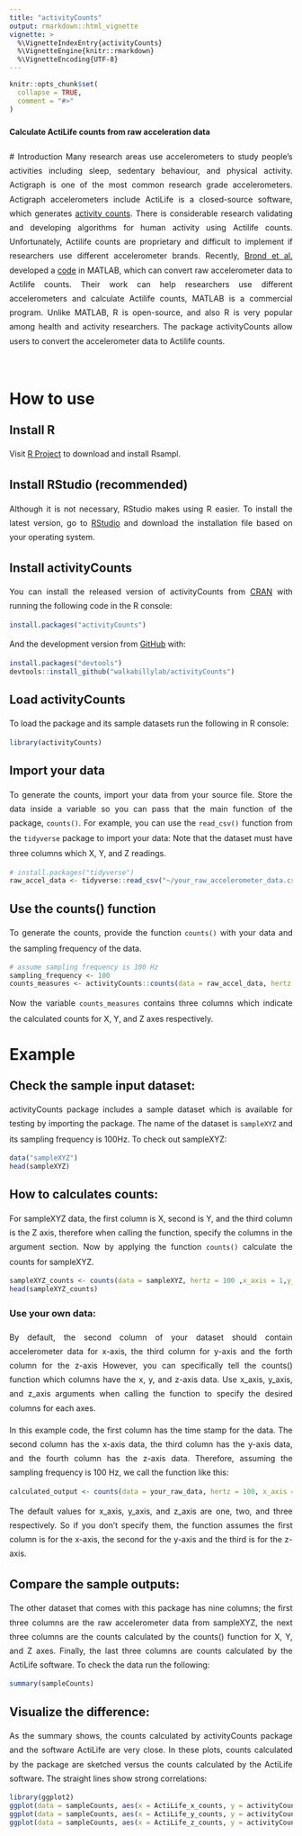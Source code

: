 ```yaml
---
title: "activityCounts"
output: rmarkdown::html_vignette
vignette: >
  %\VignetteIndexEntry{activityCounts}
  %\VignetteEngine{knitr::rmarkdown}
  %\VignetteEncoding{UTF-8}
---
```


```r
knitr::opts_chunk$set(
  collapse = TRUE,
  comment = "#>"
)
```

#### Calculate ActiLife counts from raw acceleration data

<style>
  body{
    text-align : justify;
    line-height: 1.8em;
  }
</style>
  
  # Introduction
  Many research areas use accelerometers to study people's activities including sleep, sedentary behaviour, and physical activity. Actigraph is one of the most common research grade accelerometers. Actigraph accelerometers include ActiLife is a closed-source software, which generates [activity counts](https://s3.amazonaws.com/actigraphcorp.com/wp-content/uploads/2017/11/26205758/ActiGraph-White-Paper_What-is-a-Count_.pdf). There is considerable research validating and developing algorithms for human activity using Actilife counts. Unfortunately, Actilife counts are proprietary and difficult to implement if researchers use different accelerometer brands. Recently, [Brond et al.](https://www.ncbi.nlm.nih.gov/pubmed/28604558) developed a [code](https://github.com/jbrond/ActigraphCounts) in MATLAB, which can convert raw accelerometer data to Actilife counts. Their work can help researchers use different accelerometers and calculate Actilife counts, MATLAB is a commercial program. Unlike MATLAB, R is open-source, and also R is very popular among health and activity researchers. The package activityCounts allow users to convert the accelerometer data to Actilife counts.

<br>

# How to use
## Install R
Visit [R Project](https://www.r-project.org/) to download and install Rsampl.

## Install RStudio (recommended)
Although it is not necessary, RStudio makes using R easier. To install the latest version, go to [RStudio](https://www.rstudio.com/) and download the installation file based on your operating system.

## Install activityCounts

You can install the released version of activityCounts from [CRAN](https://CRAN.R-project.org) with running the following code in the R console:

``` r
install.packages("activityCounts")
```

And the development version from [GitHub](https://github.com/) with:

``` r
install.packages("devtools")
devtools::install_github("walkabillylab/activityCounts")
```

## Load activityCounts
To load the package and its sample datasets run the following in R console:


```r
library(activityCounts)
```


## Import your data
To generate the counts, import your data from your source file. Store the data inside a variable so you can pass that the main function of the package, `counts()`. 
For example, you can use the `read_csv()` function from the `tidyverse` package to import your data:
Note that the dataset must have three columns which X, Y, and Z readings.

```r
# install.packages("tidyverse")
raw_accel_data <- tidyverse::read_csv("~/your_raw_accelerometer_data.csv")
```


## Use the counts() function
To generate the counts, provide the function `counts()` with your data and the sampling frequency of the data.
```r
# assume sampling frequency is 100 Hz
sampling_frequency <- 100 
counts_measures <- activityCounts::counts(data = raw_accel_data, hertz = sampling_frequency)
```

Now the variable `counts_measures` contains three columns which indicate the calculated counts for X, Y, and Z axes respectively.



# Example
## Check the sample input dataset:
activityCounts package includes a sample dataset which is available for testing by importing the package. The name of the dataset is `sampleXYZ` and its sampling frequency is 100Hz. To check out sampleXYZ:

```r
data("sampleXYZ")
head(sampleXYZ)
```

## How to calculates counts:
For sampleXYZ data, the first column is X, second is Y, and the third column is the Z axis, therefore when calling the function, specify the columns in the argument section. Now by applying the function `counts()` calculate the counts for sampleXYZ.

```r
sampleXYZ_counts <- counts(data = sampleXYZ, hertz = 100 ,x_axis = 1,y_axis = 2,z_axis = 3)
head(sampleXYZ_counts)
```

### Use your own data:

By default, the second column of your dataset should contain accelerometer data for x-axis, the third column for y-axis and the forth column for the z-axis However, you can specifically tell the counts() function which columns have the x, y, and z-axis data. Use x_axis, y_axis, and z_axis arguments when calling the function to specify the desired columns for each axes.

In this example code, the first column has the time stamp for the data. The second column has the x-axis data, the third column has the y-axis data, and the fourth column has the z-axis data. Therefore, assuming the sampling frequency is 100 Hz, we call the function like this:

```r
calculated_output <- counts(data = your_raw_data, hertz = 100, x_axis = 2, y_axis = 3, z_axis = 4)
```
The default values for x_axis, y_axis, and z_axis are one, two, and three respectively. So if you don't specify them, the function assumes the first column is for the x-axis, the second for the y-axis and the third is for the z-axis.


## Compare the sample outputs:

The other dataset that comes with this package has nine columns; the first three columns are the raw accelerometer data from sampleXYZ, the next three columns are the counts calculated by the counts() function for X, Y, and Z axes. Finally, the last three columns are counts calculated by the ActiLife software. To check the data run the following:
  
  
  ```r
summary(sampleCounts)
```

## Visualize the difference:

As the summary shows, the counts calculated by activityCounts package and the software ActiLife are very close. In these plots, counts calculated by the package are sketched versus the counts calculated by the ActiLife software. The straight lines show strong correlations: 
  
  ```r
library(ggplot2)
ggplot(data = sampleCounts, aes(x = ActiLife_x_counts, y = activityCounts_x_counts)) + geom_point() 
ggplot(data = sampleCounts, aes(x = ActiLife_y_counts, y = activityCounts_y_counts)) + geom_point() 
ggplot(data = sampleCounts, aes(x = ActiLife_z_counts, y = activityCounts_z_counts)) + geom_point()

```
